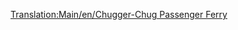 [[Translation:Main/en/Chugger-Chug Passenger Ferry]]{{Template:Bateau/Fr
|Nom=Ferry de passagers Chugger-Chug
|Image=[[File:en/Toylandpassengership.png|Chugger-Chug Passenger Ferry]]
|Coût=18 279£ (36 558$)
|Vitesse=32 km/h (20 mph)
|Entretien=1 476£ (2 952$)
|Conception=1946 	
|Vie=30
|Capacité=100 passagers
|Description= Le ferry de passagers Chugger-Chug est le premier ferry disponible dans le pays des jouets. Il est conçu pour un transport de voyageurs lent sur de longues distances.
|Réalité=Fictif.
}}